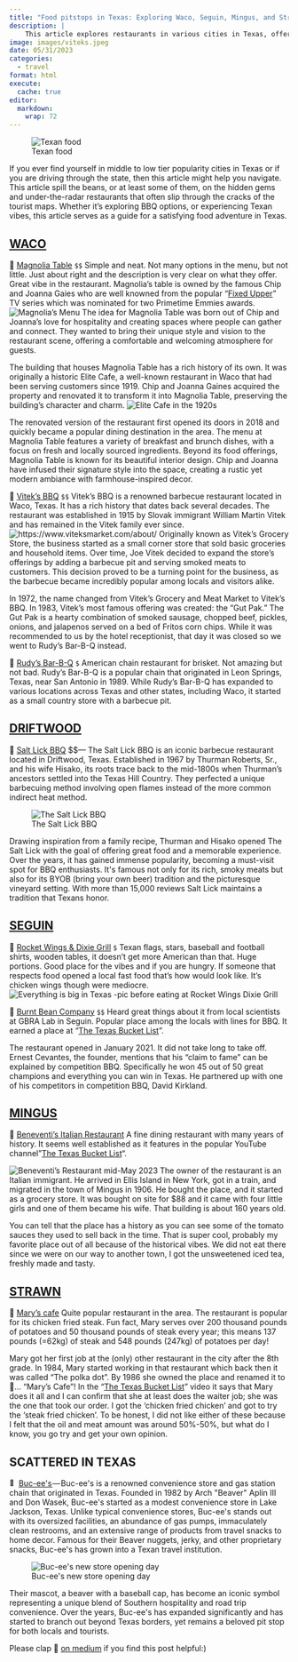 ```yaml
---
title: "Food pitstops in Texas: Exploring Waco, Seguin, Mingus, and Strawn"
description: |
    This article explores restaurants in various cities in Texas, offering insights into their history, and flavors, providing readers with a guide for their Texas food adventure.
image: images/viteks.jpeg
date: 05/31/2023
categories: 
  - travel
format: html
execute: 
  cache: true
editor: 
  markdown: 
    wrap: 72
---
```


![Texan food](images/texan.jpeg)

If you ever find yourself in middle to low tier popularity cities in
Texas or if you are driving through the state, then this article might
help you navigate. This article spill the beans, or at least some of
them, on the hidden gems and under-the-radar restaurants that often slip
through the cracks of the tourist maps. Whether it's exploring BBQ
options, or experiencing Texan vibes, this article serves as a guide for
a satisfying food adventure in Texas.

## [WACO](https://www.google.com/maps/place/Waco,+TX/@31.5533026,-97.2699778,12z/data=!3m1!4b1!4m6!3m5!1s0x864f82f1230151d3:0xfbd74b03d6d1aa10!8m2!3d31.549333!4d-97.1466695!16zL20vMDEwNmR2?entry=ttu)

🥞 [Magnolia
Table](https://www.google.com/maps/place/Magnolia+Table/@31.5868358,-97.413355,10z/data=!4m6!3m5!1s0x864f822ba4787b65:0xd082e772c60ff8fa!8m2!3d31.5245913!4d-97.1326488!16s%2Fg%2F11hbgh7bzn?entry=ttu)
`$$` Simple and neat. Not many options in the menu, but not little. Just
about right and the description is very clear on what they offer. Great
vibe in the restaurant. Magnolia's table is owned by the famous Chip and
Joanna Gaies who are well knowned from the popular "[Fixed
Upper](https://www.imdb.com/title/tt4591390/)" TV series which was
nominated for two Primetime Emmies awards. ![Magnolia's
Menu](images/magnoliam.jpg) The idea for Magnolia Table was born out of
Chip and Joanna's love for hospitality and creating spaces where people
can gather and connect. They wanted to bring their unique style and
vision to the restaurant scene, offering a comfortable and welcoming
atmosphere for guests.

The building that houses Magnolia Table has a rich history of its own.
It was originally a historic Elite Cafe, a well-known restaurant in Waco
that had been serving customers since 1919. Chip and Joanna Gaines
acquired the property and renovated it to transform it into Magnolia
Table, preserving the building's character and charm. ![Elite Cafe in
the 1920s](images/elite.jpeg)

The renovated version of the restaurant first opened its doors in 2018
and quickly became a popular dining destination in the area. The menu at
Magnolia Table features a variety of breakfast and brunch dishes, with a
focus on fresh and locally sourced ingredients. Beyond its food
offerings, Magnolia Table is known for its beautiful interior design.
Chip and Joanna have infused their signature style into the space,
creating a rustic yet modern ambiance with farmhouse-inspired decor.

🍖 [Vitek's
BBQ](https://www.google.com/maps/place/Vitek's+BBQ/@31.5670686,-97.3173828,12.28z/data=!4m6!3m5!1s0x864f8231185d7ffd:0x60376158c64c02ec!8m2!3d31.5363889!4d-97.1283333!16s%2Fg%2F1thzp9mm?entry=ttu)
`$$` Vitek's BBQ is a renowned barbecue restaurant located in Waco,
Texas. It has a rich history that dates back several decades. The
restaurant was established in 1915 by Slovak immigrant William Martin
Vitek and has remained in the Vitek family ever since.
![https://www.viteksmarket.com/about/](images/viteks.jpeg) Originally
known as Vitek's Grocery Store, the business started as a small corner
store that sold basic groceries and household items. Over time, Joe
Vitek decided to expand the store's offerings by adding a barbecue pit
and serving smoked meats to customers. This decision proved to be a
turning point for the business, as the barbecue became incredibly
popular among locals and visitors alike.

In 1972, the name changed from Vitek's Grocery and Meat Market to
Vitek's BBQ. In 1983, Vitek's most famous offering was created: the "Gut
Pak." The Gut Pak is a hearty combination of smoked sausage, chopped
beef, pickles, onions, and jalapenos served on a bed of Fritos corn
chips. While it was recommended to us by the hotel receptionist, that
day it was closed so we went to Rudy's Bar-B-Q instead.

🍖 [Rudy's
Bar-B-Q](https://www.google.com/maps/place/Rudy's+%22Country+Store%22+and+Bar-B-Q/@31.5245209,-97.1317051,18.6z/data=!4m6!3m5!1s0x864f822b93f3cb61:0x24e16b62a7eddeaf!8m2!3d31.525344!4d-97.1322803!16s%2Fg%2F1tj21z75?entry=ttu)
`$` American chain restaurant for brisket. Not amazing but not bad.
Rudy's Bar-B-Q is a popular chain that originated in Leon Springs,
Texas, near San Antonio in 1989. While Rudy's Bar-B-Q has expanded to
various locations across Texas and other states, including Waco, it
started as a small country store with a barbecue pit.

## [DRIFTWOOD](https://www.google.com/maps/place/Driftwood,+TX+78619/@29.8541373,-97.648988,10.44z/data=!4m6!3m5!1s0x865b44966278d5f7:0x8063461fd4a0ca7c!8m2!3d30.123275!4d-98.0315889!16s%2Fm%2F04bwyfm?entry=ttu)

🍖 [Salt Lick
BBQ](https://www.google.com/maps/place/The+Salt+Lick+BBQ/@30.3547695,-98.5558775,9.22z/data=!4m10!1m2!2m1!1ssalt+lick+texas!3m6!1s0x865c8fbc1a4f1091:0x57cbce046a53e6b!8m2!3d30.131747!4d-98.013368!15sCg9zYWx0IGxpY2sgdGV4YXMiA4gBAVoRIg9zYWx0IGxpY2sgdGV4YXOSARNiYXJiZWN1ZV9yZXN0YXVyYW504AEA!16s%2Fg%2F1264g833b?entry=ttu)
\$\$--- The Salt Lick BBQ is an iconic barbecue restaurant located in
Driftwood, Texas. Established in 1967 by Thurman Roberts, Sr., and his
wife Hisako, its roots trace back to the mid-1800s when Thurman's
ancestors settled into the Texas Hill Country. They perfected a unique
barbecuing method involving open flames instead of the more common
indirect heat method. 

![The Salt
Lick BBQ](https://cdn-images-1.medium.com/max/1067/0*2gpQpD5BbVfG2hYA.jpg)

Drawing inspiration from a family recipe, Thurman and Hisako opened The
Salt Lick with the goal of offering great food and a memorable
experience. Over the years, it has gained immense popularity, becoming a
must-visit spot for BBQ enthusiasts. It\'s famous not only for its rich,
smoky meats but also for its BYOB (bring your own beer) tradition and
the picturesque vineyard setting. With more than 15,000 reviews Salt
Lick maintains a tradition that Texans honor.

## [SEGUIN](https://www.google.com/maps/place/Seguin,+TX+78155/@29.5979128,-98.0306122,12z/data=!3m1!4b1!4m6!3m5!1s0x865cb81a303bfdc7:0x9ad8d00ad149d44c!8m2!3d29.5689248!4d-97.9645832!16zL20vMDEwMjRf?entry=ttu)

🍖 [Rocket Wings & Dixie
Grill](https://www.google.com/maps/place/Rocket+Wings+%26+Dixie+Grill/@29.6913859,-97.9360761,11z/data=!4m14!1m7!3m6!1s0x864f822ba4787b65:0xd082e772c60ff8fa!2sMagnolia+Table!8m2!3d31.5245913!4d-97.1326488!16s%2Fg%2F11hbgh7bzn!3m5!1s0x865cb8501ad7cfc7:0xa99dc3c3a3e61c72!8m2!3d29.5719099!4d-97.9417125!16s%2Fg%2F1tjjpszp?entry=ttu)
`$` Texan flags, stars, baseball and football shirts, wooden tables, it
doesn't get more American than that. Huge portions. Good place for the
vibes and if you are hungry. If someone that respects food opened a
local fast food that's how would look like. It's chicken wings though
were mediocre. ![Everything is big in Texas -pic before eating at Rocket
Wings Dixie Grill](images/dixies.jpeg)

🍖 [Burnt Bean
Company](https://www.google.com/maps/place/Burnt+Bean+Company/@29.98523,-100.2691448,7.44z/data=!4m14!1m7!3m6!1s0x864f822ba4787b65:0xd082e772c60ff8fa!2sMagnolia+Table!8m2!3d31.5245913!4d-97.1326488!16s%2Fg%2F11hbgh7bzn!3m5!1s0x865cb96cf1c59f79:0xaf030a0861d2bbfa!8m2!3d29.568492!4d-97.9647622!16s%2Fg%2F11n022yny5?entry=ttu)
`$$` Heard great things about it from local scientists at GBRA Lab in
Seguin. Popular place among the locals with lines for BBQ. It earned a
place at "[The Texas Bucket
List](https://www.youtube.com/watch?v=rlYOTWo1o38&t=102s)".

The restaurant opened in January 2021. It did not take long to take off.
Ernest Cevantes, the founder, mentions that his "claim to fame" can be
explained by competition BBQ. Specifically he won 45 out of 50 great
champions and everything you can win in Texas. He partnered up with one
of his competitors in competition BBQ, David Kirkland.

## [MINGUS](https://www.google.com/maps/place/Mingus,+TX+76463/@32.5262846,-98.5010913,11.15z/data=!4m6!3m5!1s0x86519c2486a43ae7:0x405a9e1c33d8df0f!8m2!3d32.537908!4d-98.4222732!16zL20vMDEwN2hz?entry=ttu)

🤌 [Beneventi's Italian
Restaurant](https://www.google.com/maps/place/Beneventi's+Italian+Restaurant/@32.5417031,-98.5917761,10z/data=!4m6!3m5!1s0x86519d4744d655c3:0x144b7f6db2a8ab24!8m2!3d32.5417031!4d-98.4216755!16s%2Fg%2F11jdx9zp8f?entry=ttu)
A fine dining restaurant with many years of history. It seems well
established as it features in the popular YouTube channel"[The Texas
Bucket List](https://www.youtube.com/watch?v=PDYS9u6I0O4)".

![Beneventi's Restaurant mid-May 2023](images/italians.jpeg) The owner
of the restaurant is an Italian immigrant. He arrived in Ellis Island in
New York, got in a train, and migrated in the town of Mingus in 1906. He
bought the place, and it started as a grocery store. It was bought on
site for \$88 and it came with four little girls and one of them became
his wife. That building is about 160 years old.

You can tell that the place has a history as you can see some of the
tomato sauces they used to sell back in the time. That is super cool,
probably my favorite place out of all because of the historical vibes.
We did not eat there since we were on our way to another town, I got the
unsweetened iced tea, freshly made and tasty.

## [STRAWN](https://www.google.com/maps/place/Strawn,+TX+76475/@32.5498717,-98.5091826,15z/data=!3m1!4b1!4m6!3m5!1s0x86517631d5ac0c29:0x5df8a03771e99012!8m2!3d32.5520737!4d-98.498109!16zL20vMDEwN2oz?entry=ttu)

🍖 [Mary's
cafe](https://www.google.com/maps/place/Mary's+Cafe/@32.5498717,-98.5091826,15z/data=!4m6!3m5!1s0x8651763c4cb1fe77:0x8417753e3c170b36!8m2!3d32.5498414!4d-98.4985007!16s%2Fg%2F1v3dsjxy?entry=ttu)
Quite popular restaurant in the area. The restaurant is popular for its
chicken fried steak. Fun fact, Mary serves over 200 thousand pounds of
potatoes and 50 thousand pounds of steak every year; this means 137
pounds (=62kg) of steak and 548 pounds (247kg) of potatoes per day!

Mary got her first job at the (only) other restaurant in the city after
the 8th grade. In 1984, Mary started working in that restaurant which
back then it was called "The polka dot". By 1986 she owned the place and
renamed it to 🥁... "Mary's Cafe"! In the "[The Texas Bucket
List](https://www.youtube.com/watch?v=g5JGc1dtqfg)" video it says that
Mary does it all and I can confirm that she at least does the waiter
job; she was the one that took our order. I got the 'chicken fried
chicken' and got to try the 'steak fried chicken'. To be honest, I did
not like either of these because I felt that the oil and meat amount was
around 50%-50%, but what do I know, you go try and get your own opinion.

## SCATTERED IN TEXAS

![🦫](https://static.xx.fbcdn.net/images/emoji.php/v9/t8b/2/32/1f9ab.png){alt="🦫"
width="13"}
[Buc-ee\'s ](https://www.google.com/maps/search/Buc-ee%27s/@31.2648367,-97.3695803,8z?entry=ttu)--- Buc-ee\'s
is a renowned convenience store and gas station chain that originated in
Texas. Founded in 1982 by Arch \"Beaver\" Aplin III and Don Wasek,
Buc-ee\'s started as a modest convenience store in Lake Jackson, Texas.
Unlike typical convenience stores, Buc-ee\'s stands out with its
oversized facilities, an abundance of gas pumps, immaculately clean
restrooms, and an extensive range of products from travel snacks to home
decor. Famous for their Beaver nuggets, jerky, and other proprietary
snacks, Buc-ee\'s has grown into a Texan travel institution. 

![Buc-ee\'s new store
opening day](https://cdn-images-1.medium.com/max/1067/0*Rr6Cbm7JMfbgt5b3)

Their mascot, a beaver with a baseball cap, has become an iconic symbol
representing a unique blend of Southern hospitality and road trip
convenience. Over the years, Buc-ee\'s has expanded significantly and
has started to branch out beyond Texas borders, yet remains a beloved
pit stop for both locals and tourists.

Please clap 👏 [on
medium](https://medium.com/@loizoskon/food-pitstops-in-texas-389414ffc5de)
if you find this post helpful:)
